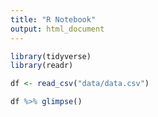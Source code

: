 ```yaml
---
title: "R Notebook"
output: html_document
---
```


```r
library(tidyverse)
library(readr)
```
```r
df <- read_csv("data/data.csv")
```
```r
df %>% glimpse()
```
